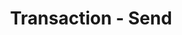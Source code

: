 ---
title: 'Transaction - Send'
openapi: '/en/api-reference/openapi-en.json POST /transaction/v1/{chain}/send'
---
